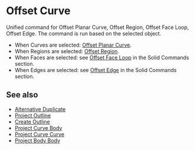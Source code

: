 
# Offset Curve

<Reference shortcut="O" command="Offset Curve" button="Right of Command Bar" />

Unified command for Offset Planar Curve, Offset Region, Offset Face Loop, Offset Edge. The command is run based on the selected object.
   - When Curves are selected: [Offset Planar Curve](./offset-planar-curve).
   - When Regions are selected: [Offset Region](./offset-region).
   - When Faces are selected: see [Offset Face Loop](../solid/offset-face-loop) in the Solid Commands section.
   - When Edges are selected: see [Offset Edge](../solid/offset-edge) in the Solid Commands section.

## See also
- [Alternative Duplicate](./alternative-duplicate)
- [Project Outline](./project-outline)
- [Create Outline](./create-outline)
- [Project Curve Body](./project-curve-body)
- [Project Curve Curve](./project-curve-curve)
- [Project Body Body](./project-body-body)
















